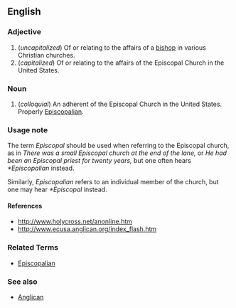 ==English==

===Adjective===

# (''uncapitalized'') Of or relating to the affairs of a [[bishop]] in various Christian churches.
# (''capitalized'') Of or relating to the affairs of the Episcopal Church in the United States.

===Noun===

# (''colloquial'') An adherent of the Episcopal Church in the United States.  Properly [[Episcopalian]].

===Usage note===

The term ''Episcopal'' should be used when referring to the Episcopal church, as in ''There was a small Episcopal church at the end of the lane,'' or ''He had been an Episcopal priest for twenty years,'' but one often hears ''*Episcopalian'' instead.

Similarly, ''Episcopalian'' refers to an individual member of the church, but one may hear ''*Episcopal'' instead.

==== References ====

* http://www.holycross.net/anonline.htm
* http://www.ecusa.anglican.org/index_flash.htm

=== Related Terms ===

*[[Episcopalian]]

=== See also ===

* [[Anglican]]